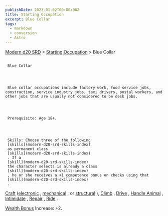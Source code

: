 ```yaml
---
publishDate: 2023-01-02T00:00:00Z
title: Starting Occupation
excerpt: Blue Collar
tags:
  - markdown
  - conversion
  - Astro
---
```


[Modern d20 SRD](/#modernD20) >
[Starting Occupation](modern-d20-srd-starting-occupation-index) > Blue Collar

##

     Blue Collar




     Blue collar occupations include factory work, food service jobs, construction, service industry jobs, taxi drivers, postal workers, and other jobs that are usually not considered to be desk jobs.




     Prerequisite: Age 18+.




     Skills: Choose three of the following
     [skills](modern-d20-srd-skills-index)
     as permanent class
     [skills](modern-d20-srd-skills-index)
     . If a
     [skill](modern-d20-srd-skills-index)
     the character selects is already a class
     [skill](modern-d20-srd-skills-index)
     , he or she receives a +1 competence bonus on checks using that
     [skill](modern-d20-srd-skills-index)
     .

[Craft](modern-d20-srd-skills-craft)
([electronic](modern-d20-srd-skills-craft-electronic)
,
[mechanical](modern-d20-srd-skills-craft-mechanical)
, or
[structural](modern-d20-srd-skills-craft-structural)
),
[Climb](modern-d20-srd-skills-climb)
,
[Drive](modern-d20-srd-skills-drive)
,
[Handle Animal](modern-d20-srd-skills-handle-animal)
,
[Intimidate](modern-d20-srd-skills-intimidate)
,
[Repair](modern-d20-srd-skills-repair)
,
[Ride](modern-d20-srd-skills-sense-motive)
.

[Wealth Bonus](modern-d20-srd-wealth-wealth-bonus)
Increase: +2.
